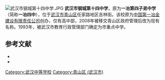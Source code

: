 [[File:武汉市钢城第十四中学.JPG|thumb]]
'''武汉市钢城第十四中学'''，原为'''一冶第四子弟中学'''（简称'''一冶四中'''），位于[[武汉市|武汉市]][[青山区_(武汉市)|青山区]]任家路地区吉林街。该校原为[[中国第一冶金建设有限责任公司|中国第一冶金建设有限责任公司]]创办，仅有高中部，2008年被移交青山区政府管理后改为现有名称。1993年，被武汉市教育行政管理部门确定为市重点中学。

== 参考文献 ==
* {{cite web|title=青山区政府网站——走进青山——教科文卫|url=http://www.qingshan.gov.cn/zjqs_1/jkww/201104/t20110407_19409.htm|accessdate=2011-11-24|archive-date=2013-03-01|archive-url=https://web.archive.org/web/20130301132923/http://www.qingshan.gov.cn/zjqs_1/jkww/201104/t20110407_19409.htm|dead-url=yes}}
* {{cite web|title=《青山年鉴》——教育——武汉市钢城第十四中学 |url=http://www.whfz.gov.cn:8080/pub/dqwx/qnj/tz/jy/201001/t20100119_14870.shtml |accessdate=2011-11-24}}


{{wuhan-stub}}

[[Category:武汉中等学校|Category:武汉中等学校]]
[[Category:青山区_(武汉市)|Category:青山区 (武汉市)]]